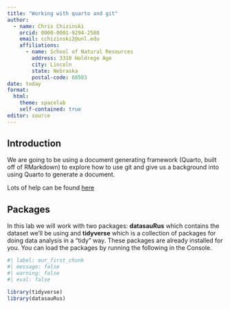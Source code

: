 ```yaml
---
title: "Working with quarto and git"
author: 
  - name: Chris Chizinski
    orcid: 0000-0001-9294-2588
    email: cchizinski2@unl.edu
    affiliations:
      - name: School of Natural Resources
        address: 3310 Holdrege Age
        city: Lincoln
        state: Nebraska
        postal-code: 68503
date: today
format: 
  html:
    theme: spacelab
    self-contained: true
editor: source
---
```


## Introduction

We are going to be using a document generating framework (Quarto, built off of RMarkdown) to explore how to use git and give us a background into using Quarto to generate a document.  

Lots of help can be found [here](https://quarto.org/docs/guide/)

## Packages

In this lab we will work with two packages: **datasauRus** which contains the dataset we'll be using and **tidyverse** which is a collection of packages for doing data analysis in a "tidy" way. These packages are already installed for you. You can load the packages by running the following in the Console.


```r
#| label: our_first_chunk
#| message: false
#| warning: false
#| eval: false

library(tidyverse) 
library(datasauRus)
```
